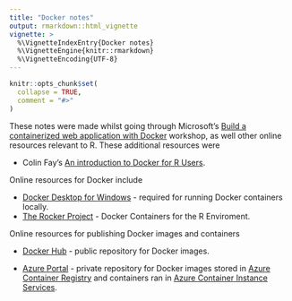 ```yaml
---
title: "Docker notes"
output: rmarkdown::html_vignette
vignette: >
  %\VignetteIndexEntry{Docker notes}
  %\VignetteEngine{knitr::rmarkdown}
  %\VignetteEncoding{UTF-8}
---
```


```r
knitr::opts_chunk$set(
  collapse = TRUE,
  comment = "#>"
)
```

These notes were made whilst going through Microsoft's [Build a containerized web application with Docker](https://docs.microsoft.com/en-us/learn/modules/intro-to-containers/) workshop, as well other online resources relevant to R. These additional resources were

-   Colin Fay's [An introduction to Docker for R Users](https://colinfay.me/docker-r-reproducibility/).

Online resources for Docker include

-   [Docker Desktop for Windows](https://docs.docker.com/docker-for-windows/install/) - required for running Docker containers locally.
-   [The Rocker Project](https://www.rocker-project.org/) - Docker Containers for the R Enviroment.

Online resources for publishing Docker images and containers

-   [Docker Hub](https://hub.docker.com/) - public repository for Docker images.

-   [Azure Portal](https://azure.microsoft.com/en-gb/features/azure-portal/) - private repository for Docker images stored in [Azure Container Registry](https://azure.microsoft.com/en-gb/services/container-registry/) and containers ran in [Azure Container Instance Services](https://azure.microsoft.com/en-gb/services/container-instances/).
